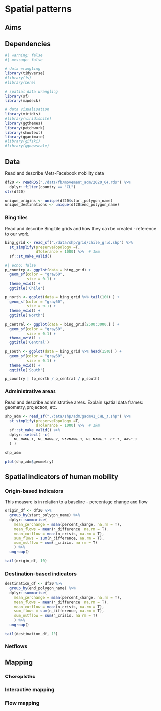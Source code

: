 # Spatial patterns {.unnumbered}

## Aims

## Dependencies

```r
#| warning: false
#| message: false

# data wrangling
library(tidyverse)
#library(fs)
#library(here)

# spatial data wrangling
library(sf)
library(mapdeck)

# data visualisation
library(viridis) 
#library(viridisLite)
library(ggthemes)
library(patchwork)
library(showtext)
library(gganimate)
#library(gifski)
#library(ggnewscale)
```

## Data

Read and describe Meta-Facebook mobility data

```r
df20 <- readRDS("./data/fb/movement_adm/2020_04.rds") %>% 
  dplyr::filter(country == "CL")
str(df20)
```

```r
unique_origins <- unique(df20$start_polygon_name)
unique_destinations <- unique(df20$end_polygon_name)
```

### Bing tiles

Read and describe Bing tile grids and how they can be created - reference to our work.

```r
bing_grid <- read_sf("./data/shp/grid/chile_grid.shp") %>% 
  st_simplify(preserveTopology =T,
              dTolerance = 1000) %>%  # 1km
  sf::st_make_valid()
```

```r
#| echo: false
p_country <- ggplot(data = bing_grid) + 
  geom_sf(color = "gray60", 
          size = 0.1) +
  theme_void() +
  ggtitle('Chile')

p_north <- ggplot(data = bing_grid %>% tail(100) ) + 
  geom_sf(color = "gray60", 
          size = 0.1) +
  theme_void() +
  ggtitle('North')

p_central <- ggplot(data = bing_grid[2500:3000,] ) + 
  geom_sf(color = "gray60", 
          size = 0.1) +
  theme_void() +
  ggtitle('Central')

p_south <- ggplot(data = bing_grid %>% head(1500) ) + 
  geom_sf(color = "gray60", 
          size = 0.1) +
  theme_void() +
  ggtitle('South')

p_country | (p_north / p_central / p_south)
```

### Administrative areas

Read and describe administrative areas. Explain spatial data frames: geometry, projection, etc.

```r
shp_adm <- read_sf("./data/shp/adm/gadm41_CHL_3.shp") %>% 
  st_simplify(preserveTopology =T,
              dTolerance = 1000) %>%  # 1km
  sf::st_make_valid() %>% 
  dplyr::select( -c(
    NL_NAME_1, NL_NAME_2, VARNAME_3, NL_NAME_3, CC_3, HASC_3
  ) )

shp_adm
```

```r
plot(shp_adm$geometry)
```

## Spatial indicators of human mobility

### Origin-based indicators

This measure is in relation to a baseline - percentage change and flow

```r
origin_df <- df20 %>% 
  group_by(start_polygon_name) %>% 
  dplyr::summarise(
    mean_perchange = mean(percent_change, na.rm = T),
    mean_flows = mean(n_difference, na.rm = T),
    mean_outflow = mean(n_crisis, na.rm = T),
    sum_flows = sum(n_difference, na.rm = T),
    sum_outflow = sum(n_crisis, na.rm = T)
    ) %>% 
  ungroup()

tail(origin_df, 10)
```

### Destination-based indicators

```r
destination_df <- df20 %>% 
  group_by(end_polygon_name) %>% 
  dplyr::summarise(
    mean_perchange = mean(percent_change, na.rm = T),
    mean_flows = mean(n_difference, na.rm = T),
    mean_outflow = mean(n_crisis, na.rm = T),
    sum_flows = sum(n_difference, na.rm = T),
    sum_outflow = sum(n_crisis, na.rm = T)
    ) %>% 
  ungroup()

tail(destination_df, 10)
```

### Netflows

## Mapping

### Choropleths

### Interactive mapping

### Flow mapping

<!--# Common concepts -->

<!--# There are several concepts relevant to understanding the data sets. First of all, we construct maps using two different methods of identifying locations: tiles and administrative polygons. -->

<!--#  The Bing Maps Tile System defines a series of grids at different resolution levels over a rectangular projection of the world (Schwartz 2018). Each level is constructed by dividing the previous level into fourths. We typically use Bing tile levels 13 through 16, where level 13 results in tiles that are about 4.9 x 4.9 km at the Equator. The other method we use for identifying a location is administrative polygons, which define the political and geographic boundaries of countries, states, provinces, counties, cities, and more. -->

<!--#  When generating a map for a crisis event, we specify a rectangular bounding box around the most directly affected area. The different map calculations, described in the following sections, are done relative to this region, and, for most of the maps, only data within this region is included. Most of the map types are based on counting events that occur within a time interval, which is frequently 8 or 24 hours. The time interval determines what data is included in a calculation as well as the minimum frequency with which new maps are generated.  -->
